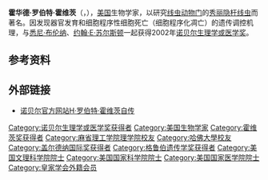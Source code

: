 {{Infobox scientist
|name              = H·罗伯特·霍维茨<br/>H. Robert Horvitz
|image             = H. Robert Horvitz.jpg
|birth_date        = {{Birth date and age|1947|05|08|mf=yes}}<ref>{{cite news|last1=Green|first1=David B.|title=Biologist who discovered death genes' through worm research is born|url=http://www.haaretz.com/news/features/this-day-in-jewish-history/.premium-1.655423|accessdate=18 September 2015|work=This Day in Jewish History|agency=Haaretz|date=8 May 2015|archive-date=2015-06-22|archive-url=https://web.archive.org/web/20150622075550/http://www.haaretz.com/news/features/this-day-in-jewish-history/.premium-1.655423|dead-url=no}}</ref>
|birth_place       = [[芝加哥|芝加哥]]
|birth_name        = Howard Robert Horvitz
|death_date        = 
|death_place       = 
|residence         = 
|citizenship       = 
|nationality       = [[美国|美国]]
|ethnicity         = 
|field             = [[生物学|生物学]]
|work_institutions = [[麻省理工學院|麻省理工學院]]
| thesis_title = Modifications of the host RNA polymerase induced by coliphage T4
| thesis_year = 1974
| thesis_url = https://www.worldcat.org/oclc/76987195
|alma_mater        = {{Plainlist|
* [[麻省理工學院|麻省理工學院]] (BS)
* [[哈佛大學|哈佛大學]] (PhD)}}
|doctoral_advisor  = 
|doctoral_students =
|notable_students  = [[科妮莉亚·巴格曼|科妮莉亚·巴格曼]]{{citation needed|date=August 2015}}<br>[[加里·鲁夫昆|加里·鲁夫昆]]
|known_for         = [[细胞凋亡|细胞凋亡研究]]
|influences        = 
|influenced        = 
|prizes            = {{Plainlist|
* [[NAS_Award_in_Molecular_Biology|NAS Award in Molecular Biology]] {{small|(1988)}}
* [[诺贝尔生理学或医学奖|诺贝尔生理学或医学奖]] {{small|(2002)}}<ref>{{cite web|title=H. Robert Horvitz – Nobel diploma|url=http://www.nobelprize.org/nobel_prizes/medicine/laureates/2002/horvitz-diploma.html|website=Nobel Prizes and Laureates|publisher=NobelPrize.org|accessdate=18 September 2015|archive-date=2018-12-25|archive-url=https://web.archive.org/web/20181225024227/https://www.nobelprize.org/prizes/medicine/2002/horvitz/diploma/|dead-url=no}}</ref>
* [[Gruber_Prize_in_Genetics|Gruber Prize in Genetics]] {{small|(2002)}}
* [[Wiley_Prize|Wiley Prize]] <small>(2002)</small>
* [[Fellow_of_the_Royal_Society|ForMemRS]] <small>(2009)</small><ref name=frs>{{cite web|archiveurl=https://web.archive.org/web/20150316060617/https://royalsociety.org/about-us/fellowship/fellows/|archivedate=2015-03-16|url=https://royalsociety.org/about-us/fellowship/fellows/|publisher=[[Royal_Society|Royal Society]]|location=London|title=Fellows of the Royal Society|accessdate=2020-04-01|dead-url=no}}</ref>}}
|religion          = 
| website = {{URL|http://web.mit.edu/horvitz/www/}}
|spouse=[[Martha_Constantine-Paton|Martha Constantine-Paton]]
}}
'''霍华德·罗伯特·霍维茨'''（{{lang-en|'''Howard Robert Horvitz'''}}，{{bd|1947年|3月8日|catIdx=H}}），[[美国|美国]]生物学家，以研究[[线虫动物门|线虫动物门]]的[[秀丽隐杆线虫|秀丽隐杆线虫]]而著名。因发现器官发育和细胞程序性细胞死亡（细胞程序化凋亡）的遗传调控机理，与[[悉尼·布伦纳|悉尼·布伦纳]]、[[约翰·E·苏尔斯顿|约翰·E·苏尔斯顿]]一起获得2002年[[诺贝尔生理学或医学奖|诺贝尔生理学或医学奖]]。

== 参考资料 ==
{{Reflist}}

==外部链接==
* [http://nobelprize.org/nobel_prizes/medicine/laureates/2002/horvitz-autobio.html 诺贝尔官方网站H·罗伯特·霍维茨自传]{{Wayback|url=http://nobelprize.org/nobel_prizes/medicine/laureates/2002/horvitz-autobio.html |date=20071011095844 }}

{{諾貝爾生理學或醫學獎獲得者 (2001年－2025年)}}
{{格鲁伯遗传学奖获得者}}
{{加拿大盖尔德纳国际奖获得者}}
{{路易莎·格罗斯·霍维茨奖获得者}}
{{Authority control}}
{{DEFAULTSORT:Horvitz}}
[[Category:诺贝尔生理学或医学奖获得者|Category:诺贝尔生理学或医学奖获得者]]
[[Category:美国生物学家|Category:美国生物学家]]
[[Category:霍维茨奖获得者|Category:霍维茨奖获得者]]
[[Category:麻省理工学院理学院校友|Category:麻省理工学院理学院校友]]
[[Category:哈佛大學校友|Category:哈佛大學校友]]
[[Category:盖尔德纳国际奖获得者|Category:盖尔德纳国际奖获得者]]
[[Category:格鲁伯遗传学奖获得者|Category:格鲁伯遗传学奖获得者]]
[[Category:美国文理科学院院士|Category:美国文理科学院院士]]
[[Category:美国国家科学院院士|Category:美国国家科学院院士]]
[[Category:美国国家医学院院士|Category:美国国家医学院院士]]
[[Category:皇家学会外籍会员|Category:皇家学会外籍会员]]